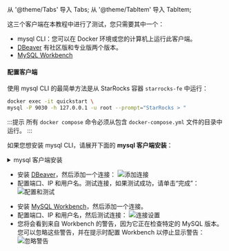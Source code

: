 从 '@theme/Tabs' 导入 Tabs;
从 '@theme/TabItem' 导入 TabItem;

这三个客户端在本教程中进行了测试，您只需要其中一个：

- mysql CLI：您可以在 Docker 环境或您的计算机上运行此客户端。
- [DBeaver](https://dbeaver.io/download/) 有社区版和专业版两个版本。 
- [MySQL Workbench](https://dev.mysql.com/downloads/workbench/)

#### 配置客户端

<Tabs groupId="client">
<TabItem value="mysqlCLI" label="mysql CLI" default>

使用 mysql CLI 的最简单方法是从 StarRocks 容器 `starrocks-fe` 中运行：

```bash
docker exec -it quickstart \
mysql -P 9030 -h 127.0.0.1 -u root --prompt="StarRocks > "
```

:::提示
所有 `docker compose` 命令必须从包含 `docker-compose.yml` 文件的目录中运行。
:::

如果您想安装 mysql CLI，请展开下面的 **mysql 客户端安装**：

<details>

<summary>mysql 客户端安装</summary>

- macOS：如果您使用 Homebrew 并且不需要 MySQL 服务器，请运行 `brew install mysql` 来安装 CLI。
- Linux：在存储库系统中检查 `mysql` 客户端。例如，`yum install mariadb`。
- Microsoft Windows：安装 [MySQL 社区服务器](https://dev.mysql.com/downloads/mysql/) 并运行提供的客户端，或者在 WSL 中运行 `mysql`。

</details>

</TabItem>

<TabItem value="DBeaver" label="DBeaver" >

- 安装 [DBeaver](https://dbeaver.io/download/)，然后添加一个连接：
![添加连接](./DBeaver-1.png)
- 配置端口、IP 和用户名。测试连接，如果测试成功，请单击“完成”：
![配置和测试](./DBeaver-2.png)

</TabItem>
<TabItem value="MySQLWorkbench" label="MySQL Workbench">

- 安装 [MySQL Workbench](https://dev.mysql.com/downloads/workbench/)，然后添加一个连接。
- 配置端口、IP 和用户名，然后测试连接：
![连接设置](./Workbench-1.png)
- 您将会看到来自 Workbench 的警告，因为它正在检查特定的 MySQL 版本。您可以忽略这些警告，并在提示时配置 Workbench 以停止显示警告：
![忽略警告](./Workbench-2.png)
</TabItem>

</Tabs>